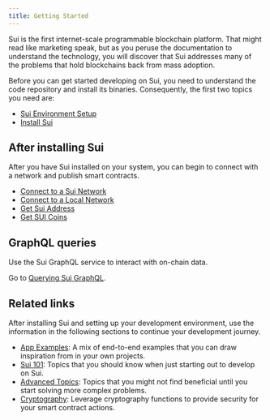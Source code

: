 ```yaml
---
title: Getting Started
---
```


Sui is the first internet-scale programmable blockchain platform. That might read like marketing speak, but as you peruse the documentation to understand the technology, you will discover that Sui addresses many of the problems that hold blockchains back from mass adoption. 

Before you can get started developing on Sui, you need to understand the code repository and install its binaries. Consequently, the first two topics you need are:

- [Sui Environment Setup](./getting-started/sui-environment.mdx)
- [Install Sui](./getting-started/sui-install.mdx)

## After installing Sui

After you have Sui installed on your system, you can begin to connect with a network and publish smart contracts. 

- [Connect to a Sui Network](./getting-started/connect.mdx)
- [Connect to a Local Network](./getting-started/local-network.mdx)
- [Get Sui Address](./getting-started/get-address.mdx)
- [Get SUI Coins](./getting-started/get-coins.mdx)

## GraphQL queries

Use the Sui GraphQL service to interact with on-chain data. 

Go to [Querying Sui GraphQL](./getting-started/graphql-rpc.mdx).

## Related links

After installing Sui and setting up your development environment, use the information in the following sections to continue your development journey.

- [App Examples](./app-examples.mdx): A mix of end-to-end examples that you can draw inspiration from in your own projects.
- [Sui 101](./sui-101.mdx): Topics that you should know when just starting out to develop on Sui.
- [Advanced Topics](./advanced.mdx): Topics that you might not find beneficial until you start solving more complex problems.
- [Cryptography](./cryptography.mdx): Leverage cryptography functions to provide security for your smart contract actions. 
